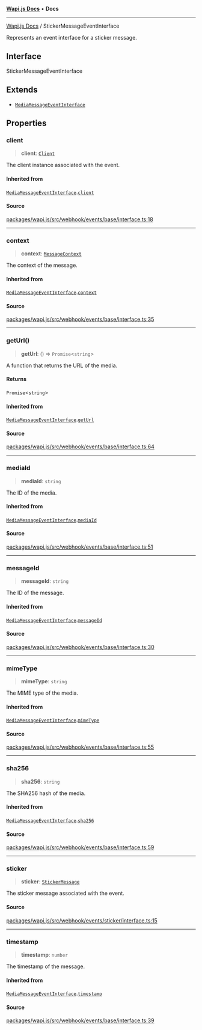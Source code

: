 [**Wapi.js Docs**](../README.mdx) • **Docs**

***

[Wapi.js Docs](../globals.mdx) / StickerMessageEventInterface

Represents an event interface for a sticker message.

## Interface

StickerMessageEventInterface

## Extends

- [`MediaMessageEventInterface`](MediaMessageEventInterface.mdx)

## Properties

### client

> **client**: [`Client`](../classes/Client.mdx)

The client instance associated with the event.

#### Inherited from

[`MediaMessageEventInterface`](MediaMessageEventInterface.mdx).[`client`](MediaMessageEventInterface.mdx#client)

#### Source

[packages/wapi.js/src/webhook/events/base/interface.ts:18](https://github.com/sarthakjdev/wapi.js/packages/wapi.js/src/webhook/events/base/interface.ts?at=55950734d72fca04a6c87f7236ee551d251cec7e#line=18)

***

### context

> **context**: [`MessageContext`](../type-aliases/MessageContext.mdx)

The context of the message.

#### Inherited from

[`MediaMessageEventInterface`](MediaMessageEventInterface.mdx).[`context`](MediaMessageEventInterface.mdx#context)

#### Source

[packages/wapi.js/src/webhook/events/base/interface.ts:35](https://github.com/sarthakjdev/wapi.js/packages/wapi.js/src/webhook/events/base/interface.ts?at=55950734d72fca04a6c87f7236ee551d251cec7e#line=35)

***

### getUrl()

> **getUrl**: () => `Promise`\<`string`\>

A function that returns the URL of the media.

#### Returns

`Promise`\<`string`\>

#### Inherited from

[`MediaMessageEventInterface`](MediaMessageEventInterface.mdx).[`getUrl`](MediaMessageEventInterface.mdx#geturl)

#### Source

[packages/wapi.js/src/webhook/events/base/interface.ts:64](https://github.com/sarthakjdev/wapi.js/packages/wapi.js/src/webhook/events/base/interface.ts?at=55950734d72fca04a6c87f7236ee551d251cec7e#line=64)

***

### mediaId

> **mediaId**: `string`

The ID of the media.

#### Inherited from

[`MediaMessageEventInterface`](MediaMessageEventInterface.mdx).[`mediaId`](MediaMessageEventInterface.mdx#mediaid)

#### Source

[packages/wapi.js/src/webhook/events/base/interface.ts:51](https://github.com/sarthakjdev/wapi.js/packages/wapi.js/src/webhook/events/base/interface.ts?at=55950734d72fca04a6c87f7236ee551d251cec7e#line=51)

***

### messageId

> **messageId**: `string`

The ID of the message.

#### Inherited from

[`MediaMessageEventInterface`](MediaMessageEventInterface.mdx).[`messageId`](MediaMessageEventInterface.mdx#messageid)

#### Source

[packages/wapi.js/src/webhook/events/base/interface.ts:30](https://github.com/sarthakjdev/wapi.js/packages/wapi.js/src/webhook/events/base/interface.ts?at=55950734d72fca04a6c87f7236ee551d251cec7e#line=30)

***

### mimeType

> **mimeType**: `string`

The MIME type of the media.

#### Inherited from

[`MediaMessageEventInterface`](MediaMessageEventInterface.mdx).[`mimeType`](MediaMessageEventInterface.mdx#mimetype)

#### Source

[packages/wapi.js/src/webhook/events/base/interface.ts:55](https://github.com/sarthakjdev/wapi.js/packages/wapi.js/src/webhook/events/base/interface.ts?at=55950734d72fca04a6c87f7236ee551d251cec7e#line=55)

***

### sha256

> **sha256**: `string`

The SHA256 hash of the media.

#### Inherited from

[`MediaMessageEventInterface`](MediaMessageEventInterface.mdx).[`sha256`](MediaMessageEventInterface.mdx#sha256)

#### Source

[packages/wapi.js/src/webhook/events/base/interface.ts:59](https://github.com/sarthakjdev/wapi.js/packages/wapi.js/src/webhook/events/base/interface.ts?at=55950734d72fca04a6c87f7236ee551d251cec7e#line=59)

***

### sticker

> **sticker**: [`StickerMessage`](../classes/StickerMessage.mdx)

The sticker message associated with the event.

#### Source

[packages/wapi.js/src/webhook/events/sticker/interface.ts:15](https://github.com/sarthakjdev/wapi.js/packages/wapi.js/src/webhook/events/sticker/interface.ts?at=55950734d72fca04a6c87f7236ee551d251cec7e#line=15)

***

### timestamp

> **timestamp**: `number`

The timestamp of the message.

#### Inherited from

[`MediaMessageEventInterface`](MediaMessageEventInterface.mdx).[`timestamp`](MediaMessageEventInterface.mdx#timestamp)

#### Source

[packages/wapi.js/src/webhook/events/base/interface.ts:39](https://github.com/sarthakjdev/wapi.js/packages/wapi.js/src/webhook/events/base/interface.ts?at=55950734d72fca04a6c87f7236ee551d251cec7e#line=39)
